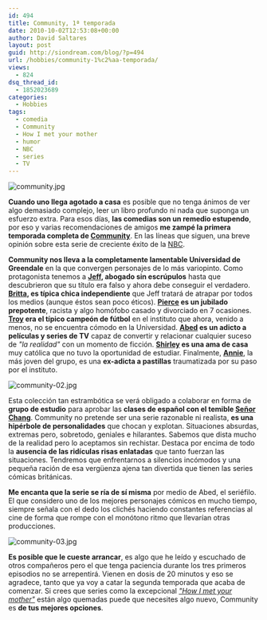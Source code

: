 ```yaml
---
id: 494
title: Community, 1ª temporada
date: 2010-10-02T12:53:08+00:00
author: David Saltares
layout: post
guid: http://siondream.com/blog/?p=494
url: /hobbies/community-1%c2%aa-temporada/
views:
  - 824
dsq_thread_id:
  - 1852023689
categories:
  - Hobbies
tags:
  - comedia
  - Community
  - How I met your mother
  - humor
  - NBC
  - series
  - TV
---
```


![community.jpg](/img/wp/community.webp)

**Cuando uno llega agotado a casa** es posible que no tenga ánimos de ver algo demasiado complejo, leer un libro profundo ni nada que suponga un esfuerzo extra. Para esos días, **las comedias son un remedio estupendo**, por eso y varias recomendaciones de amigos **me zampé la primera temporada completa de [Community](http://www.imdb.com/title/tt1439629/)**. En las líneas que siguen, una breve opinión sobre esta serie de creciente éxito de la [NBC](http://en.wikipedia.org/wiki/NBC).

**Community nos lleva a la completamente lamentable Universidad de Greendale** en la que convergen personajes de lo más variopinto. Como protagonista tenemos a **[Jeff](http://www.imdb.com/name/nm0570364/), abogado sin escrúpulos** hasta que descubrieron que su título era falso y ahora debe conseguir el verdadero. **[Britta](http://www.imdb.com/name/nm1843026/), es típica chica independiente** que Jeff tratará de atrapar por todos los medios (aunque éstos sean poco éticos). **[Pierce](http://www.imdb.com/name/nm0000331/) es un jubilado prepotente**, racista y algo homófobo casado y divorciado en 7 ocasiones. **[Troy](http://www.imdb.com/name/nm2255973/) era el típico campeón de fútbol** en el instituto que ahora, venido a menos, no se encuentra cómodo en la Universidad. **[Abed](http://www.imdb.com/name/nm2209821/) es un adicto a películas y series de TV** capaz de convertir y relacionar cualquier suceso de _"la realidad"_ con un momento de ficción. **[Shirley](http://www.imdb.com/name/nm1304328/) es una ama de casa** muy católica que no tuvo la oportunidad de estudiar. Finalmente, [**Annie**](http://www.imdb.com/name/nm1555340/), la más joven del grupo, es una **ex-adicta a pastillas** traumatizada por su paso por el instituto.

![community-02.jpg](/img/wp/community-02.webp)

Esta colección tan estrambótica se verá obligado a colaborar en forma de **grupo de estudio** para aprobar las **clases de español con el temible [Señor Chang](http://www.imdb.com/name/nm0421822/)**. Community no pretende ser una serie razonable ni realista, **es una hipérbole de personalidades** que chocan y explotan. Situaciones absurdas, extremas pero, sobretodo, geniales e hilarantes. Sabemos que dista mucho de la realidad pero lo aceptamos sin rechistar. Destaca por encima de todo la **ausencia de las ridículas risas enlatadas** que tanto fuerzan las situaciones. Tendremos que enfrentarnos a silencios incómodos y una pequeña ración de esa vergüenza ajena tan divertida que tienen las series cómicas británicas.

**Me encanta que la serie se ría de sí misma** por medio de Abed, el seriéfilo. El que considero uno de los mejores personajes cómicos en mucho tiempo, siempre señala con el dedo los clichés haciendo constantes referencias al cine de forma que rompe con el monótono ritmo que llevarían otras producciones.

![community-03.jpg](/img/wp/community-03.webp)

**Es posible que le cueste arrancar**, es algo que he leído y escuchado de otros compañeros pero el que tenga paciencia durante los tres primeros episodios no se arrepentirá. Vienen en dosis de 20 minutos y eso se agradece, tanto que ya voy a catar la segunda temporada que acaba de comenzar. Si crees que series como la excepcional [_"How I met your mother"_](http://www.imdb.com/title/tt0460649/) están algo quemadas puede que necesites algo nuevo, Community es **de tus mejores opciones**.
